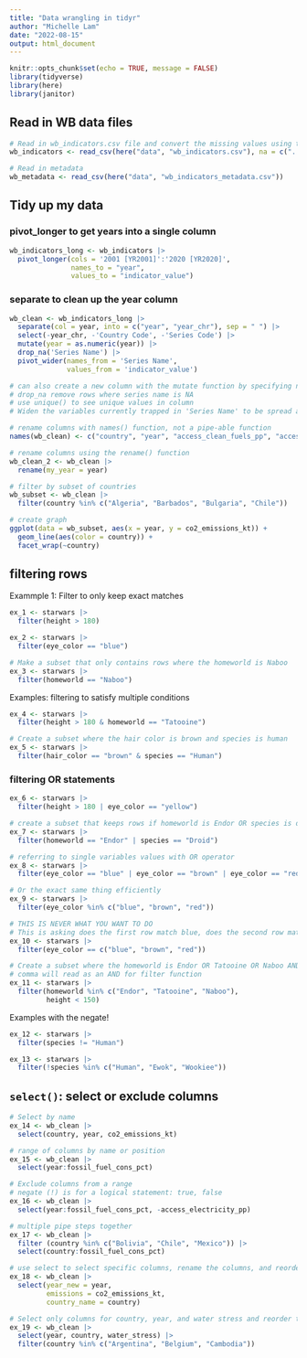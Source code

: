 ```yaml
---
title: "Data wrangling in tidyr"
author: "Michelle Lam"
date: "2022-08-15"
output: html_document
---
```


```r
knitr::opts_chunk$set(echo = TRUE, message = FALSE)
library(tidyverse)
library(here)
library(janitor)
```


## Read in WB data files

```r
# Read in wb_indicators.csv file and convert the missing values using the na function
wb_indicators <- read_csv(here("data", "wb_indicators.csv"), na = c("..", ""))

# Read in metadata
wb_metadata <- read_csv(here("data", "wb_indicators_metadata.csv"))
```

## Tidy up my data

### pivot_longer to get years into a single column

```r
wb_indicators_long <- wb_indicators |> 
  pivot_longer(cols = '2001 [YR2001]':'2020 [YR2020]',
               names_to = "year",
               values_to = "indicator_value")
```

### separate to clean up the year column

```r
wb_clean <- wb_indicators_long |> 
  separate(col = year, into = c("year", "year_chr"), sep = " ") |> 
  select(-year_chr, -'Country Code', -'Series Code') |> 
  mutate(year = as.numeric(year)) |> 
  drop_na('Series Name') |> 
  pivot_wider(names_from = 'Series Name',
              values_from = 'indicator_value')

# can also create a new column with the mutate function by specifying new column name
# drop_na remove rows where series name is NA
# use unique() to see unique values in column 
# Widen the variables currently trapped in 'Series Name' to be spread across multiple columns, and get the values that populated the columns from 'indicator_value'

# rename columns with names() function, not a pipe-able function
names(wb_clean) <- c("country", "year", "access_clean_fuels_pp", "access_electricity_pp", "co2_emissions_kt", "fossil_fuel_cons_pct", "water_stress")

# rename columns using the rename() function
wb_clean_2 <- wb_clean |> 
  rename(my_year = year)

# filter by subset of countries
wb_subset <- wb_clean |> 
  filter(country %in% c("Algeria", "Barbados", "Bulgaria", "Chile"))

# create graph
ggplot(data = wb_subset, aes(x = year, y = co2_emissions_kt)) +
  geom_line(aes(color = country)) +
  facet_wrap(~country)
```

## filtering rows

Exammple 1: Filter to only keep exact matches

```r
ex_1 <- starwars |> 
  filter(height > 180)
```

```r
ex_2 <- starwars |> 
  filter(eye_color == "blue")
```

```r
# Make a subset that only contains rows where the homeworld is Naboo
ex_3 <- starwars |> 
  filter(homeworld == "Naboo")
```


Examples: filtering to satisfy multiple conditions

```r
ex_4 <- starwars |> 
  filter(height > 180 & homeworld == "Tatooine")
```

```r
# Create a subset where the hair color is brown and species is human
ex_5 <- starwars |> 
  filter(hair_color == "brown" & species == "Human")
```

### filtering OR statements

```r
ex_6 <- starwars |> 
  filter(height > 180 | eye_color == "yellow")
```

```r
# create a subset that keeps rows if homeworld is Endor OR species is droid
ex_7 <- starwars |> 
  filter(homeworld == "Endor" | species == "Droid")
```

```r
# referring to single variables values with OR operator
ex_8 <- starwars |> 
  filter(eye_color == "blue" | eye_color == "brown" | eye_color == "red")

# Or the exact same thing efficiently 
ex_9 <- starwars |> 
  filter(eye_color %in% c("blue", "brown", "red"))

# THIS IS NEVER WHAT YOU WANT TO DO
# This is asking does the first row match blue, does the second row match brown, does the third row match red, does the fourth row match blue, does the fifth row match brown, does the sixth row match red, etc. 
ex_10 <- starwars |> 
  filter(eye_color == c("blue", "brown", "red"))

# Create a subset where the homeworld is Endor OR Tatooine OR Naboo AND height < 150
# comma will read as an AND for filter function
ex_11 <- starwars |> 
  filter(homeworld %in% c("Endor", "Tatooine", "Naboo"),
         height < 150)
```

Examples with the negate!

```r
ex_12 <- starwars |> 
  filter(species != "Human")

ex_13 <- starwars |> 
  filter(!species %in% c("Human", "Ewok", "Wookiee"))
```

## `select()`: select or exclude columns

```r
# Select by name
ex_14 <- wb_clean |> 
  select(country, year, co2_emissions_kt)

# range of columns by name or position
ex_15 <- wb_clean |> 
  select(year:fossil_fuel_cons_pct)

# Exclude columns from a range
# negate (!) is for a logical statement: true, false
ex_16 <- wb_clean |> 
  select(year:fossil_fuel_cons_pct, -access_electricity_pp)
```


```r
# multiple pipe steps together
ex_17 <- wb_clean |> 
  filter (country %in% c("Bolivia", "Chile", "Mexico")) |> 
  select(country:fossil_fuel_cons_pct)
```

```r
# use select to select specific columns, rename the columns, and reorder the columns
ex_18 <- wb_clean |> 
  select(year_new = year, 
         emissions = co2_emissions_kt, 
         country_name = country)

# Select only columns for country, year, and water stress and reorder them as year, country water stress, then filter to only include observations for any 3 countries of your choice
ex_19 <- wb_clean |> 
  select(year, country, water_stress) |> 
  filter(country %in% c("Argentina", "Belgium", "Cambodia"))
```

